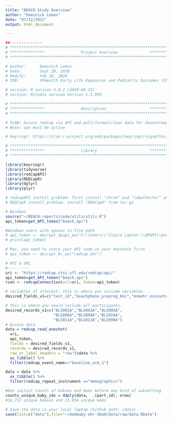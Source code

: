 ```yaml
---
title: "BEACH Study Overview"
author: "Dominick Lemas"
date: "07/12/2022"
output: html_document

---
```


```r
##-------------- 
# **************************************************************************** #
# ***************                Project Overview              *************** #
# **************************************************************************** #

# Author:      Dominick Lemas
# Date:        Sept 29, 2020 
# Modify:      Feb 10, 2020
# IRB:         UFHealth Early Life Exposures and Pediatric Outcomes (IRB201601899) 

# version: R version 4.0.2 (2020-06-22)
# version: Rstudio version Version 1.3.959 

# **************************************************************************** #
# ***************                Description                   *************** #
# **************************************************************************** #

# PLAN: Access redcap via API and pull/format/clean data for downstream analysis.
# Note: vpn must be active

# keyringr: https://cran.r-project.org/web/packages/keyringr/vignettes/Avoiding_plain_text_passwords_in_R_with_keyringr.html

```


```r

# **************************************************************************** #
# ***************                Library                       *************** #
# **************************************************************************** #

library(keyringr)
library(tidyverse)
library(redcapAPI)
library(REDCapR)
library(dplyr)
library(plyr)

# redcapAPI install problem: first install "chron" and "labelVector" and then "redcapapi" from tar.gz
# REDCapR install problem: install "REDCapR" from tar.gz 


```

```r
# Windows
source("~/BEACH-reports/code/utils/utils.R")
api_token=get_API_token("beach_api")
```

```r
#Windows users with spaces in file path
# api_token <- decrypt_dpapi_pw("C:\\Users\\'Claire Layton'\\DPAPI\\passwords\\DESKTOP-OEIJUDH\\redcap_ehr.txt")
# print(api_token)

```

```r
# Mac, you need to store your API code in your keychain first
# api_token <- decrypt_kc_pw("redcap_ehr")
```

```r

# API & URL
#----------
uri <- "https://redcap.ctsi.ufl.edu/redcap/api/"
api_token=get_API_token("beach_api")
rcon <- redcapConnection(url=uri, token=api_token)

# variables of interest: this is where you include variables. 
desired_fields_v1=c("test_id","beachphone_prepreg_bmi","momehr_encounter_bmi")

# this is where you would include all participants. 
desired_records_v1=c("BLS001A","BLS002A","BLS003A",
                     "BLS006A","BLS008A","BLS010A",
                     "BLS011A","BLS012A","BLS090A")
# Access data
data = redcap_read_oneshot(
  uri,
  api_token,
  fields = desired_fields_v1,
  records = desired_records_v1,
  raw_or_label_headers = "raw")$data %>%
  as_tibble() %>%
  filter(redcap_event_name=="baseline_arm_1") 

```


```r

data = data %>%
  as_tibble() %>%
  filter(redcap_repeat_instrument =="demographics") 

#Get initial counts of babies and moms before any kind of subsetting
counts_unique_baby_ids = ddply(data,  .(part_id), nrow)
#16,711 unique babies and 13,856 unique moms

# Save the data in your local laptop (Github path: /data)
save(list=c("data"),file="~/mombaby-ehr-SDoH/data/raw/data.RData")
```

